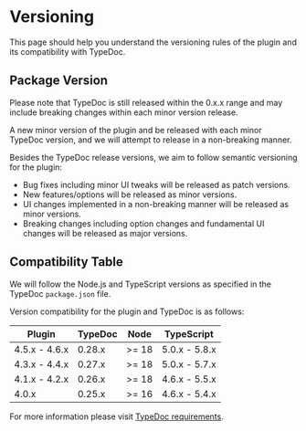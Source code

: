 # Versioning

This page should help you understand the versioning rules of the plugin and its compatibility with TypeDoc.

## Package Version

Please note that TypeDoc is still released within the 0.x.x range and may include breaking changes within each minor version release.

A new minor version of the plugin and be released with each minor TypeDoc version, and we will attempt to release in a non-breaking manner.

Besides the TypeDoc release versions, we aim to follow semantic versioning for the plugin:

- Bug fixes including minor UI tweaks will be released as patch versions.
- New features/options will be released as minor versions.
- UI changes implemented in a non-breaking manner will be released as minor versions.
- Breaking changes including option changes and fundamental UI changes will be released as major versions.

## Compatibility Table

We will follow the Node.js and TypeScript versions as specified in the TypeDoc `package.json` file.

Version compatibility for the plugin and TypeDoc is as follows:

| Plugin        | TypeDoc | Node  | TypeScript    |
| ------------- | ------- | ----- | ------------- |
| 4.5.x - 4.6.x | 0.28.x  | >= 18 | 5.0.x - 5.8.x |
| 4.3.x - 4.4.x | 0.27.x  | >= 18 | 5.0.x - 5.7.x |
| 4.1.x - 4.2.x | 0.26.x  | >= 18 | 4.6.x - 5.5.x |
| 4.0.x         | 0.25.x  | >= 16 | 4.6.x - 5.4.x |

For more information please visit [TypeDoc requirements](https://typedoc.org/documents/Overview.html).
